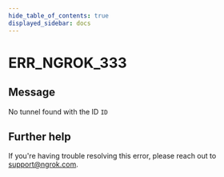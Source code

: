 ```yaml
---
hide_table_of_contents: true
displayed_sidebar: docs
---
```



# ERR_NGROK_333

## Message

No tunnel found with the ID `ID`

<ErrorDetails error="err_ngrok_333" />

## Further help

If you're having trouble resolving this error, please reach out to [support@ngrok.com](mailto:support@ngrok.com?subject=Help%20with%20ERR_NGROK_333).
